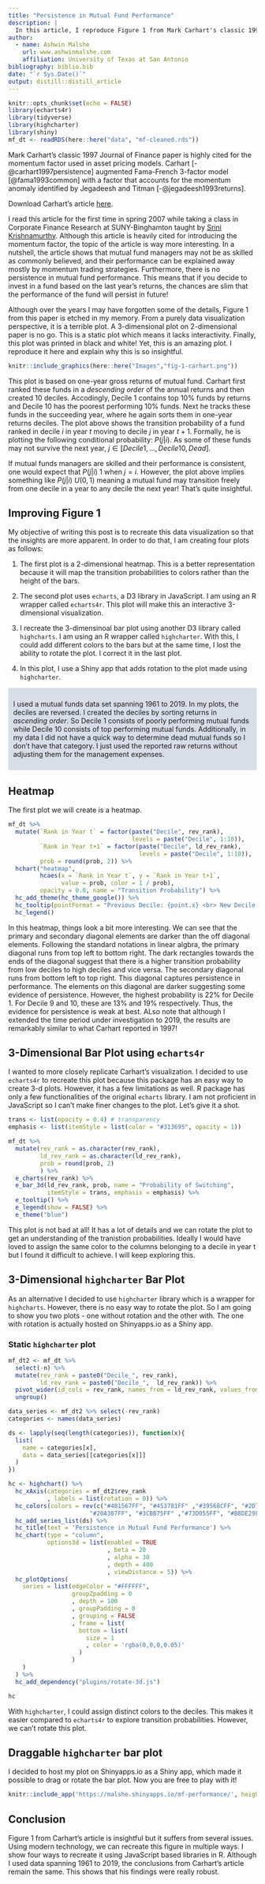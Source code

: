```yaml
---
title: "Persistence in Mutual Fund Performance"
description: |
  In this article, I reproduce Figure 1 from Mark Carhart's classic 1997 Journal of Finance article titled "On Persistence in Mutual Fund Performance". The visualizations are created using highcharter and echarts4r packages. It is an interactive bar plot that shows that there is a very low persistence in the mutual fund performance.
author:
  - name: Ashwin Malshe
    url: www.ashwinmalshe.com
    affiliation: University of Texas at San Antonio
bibliography: biblio.bib
date: "`r Sys.Date()`"
output: distill::distill_article
---
```


```r
knitr::opts_chunk$set(echo = FALSE)
library(echarts4r)
library(tidyverse)
library(highcharter)
library(shiny)
mf_dt <- readRDS(here::here("data", "mf-cleaned.rds"))
```


Mark Carhart's classic 1997 Journal of Finance paper is highly cited for the momentum factor used in asset pricing models. Carhart [-@carhart1997persistence] augmented Fama-French 3-factor model [@fama1993common] with a factor that accounts for the momentum anomaly identified by Jegadeesh and Titman [-@jegadeesh1993returns]. 

<aside>
Download Carhart's article [here](https://onlinelibrary.wiley.com/doi/pdf/10.1111/j.1540-6261.1997.tb03808.x). 
</aside>

I read this article for the first time in spring 2007 while taking a class in Corporate Finance Research at SUNY-Binghamton taught by [Srini Krishnamurthy](https://poole.ncsu.edu/people/skrish16/). Although this article is heavily cited for introducing the momentum factor, the topic of the article is way more interesting. In a nutshell, the article shows that mutual fund managers may not be as skilled as commonly believed, and their performance can be explained away mostly by momentum trading strategies. Furthermore, there is no persistence in mutual fund performance. This means that if you decide to invest in a fund based on the last year's returns, the chances are slim that the performance of the fund will persist in future!

Although over the years I may have forgotten some of the details, Figure 1 from this paper is etched in my memory. From a purely data visualization perspective, it is a terrible plot. A 3-dimensional plot on 2-dimensional paper is no go. This is a static plot which means it lacks interactivity. Finally, this plot was printed in black and white! Yet, this is an amazing plot. I reproduce it here and explain why this is so insightful.


```r
knitr::include_graphics(here::here("Images","fig-1-carhart.png"))
```

This plot is based on one-year gross returns of mutual fund. Carhart first ranked these funds in a *descending order* of the annual returns and then created 10 deciles. Accodingly, Decile 1 contains top 10%  funds by returns and Decile 10 has the poorest performing 10% funds. Next he tracks these funds in the succeeding year, where he again sorts them in one-year returns deciles. The plot above shows the transition probability of a fund ranked in decile $i$ in year $t$ moving to decile $j$ in year $t+1$. Formally, he is plotting the following conditional probability: $P(j|i)$. As some of these funds may not survive the next year, $j \in [Decile 1,..., Decile 10, Dead]$. 

If mutual funds managers are skilled and their performance is consistent, one would expect that $P(j|i) ~ 1$ when $j = i$. However, the plot above implies something like $P(j|i) ~ U(0, 1)$ meaning a mutual fund may transition freely from one decile in a year to any decile the next year! That's quite insightful.


## Improving Figure 1

My objective of writing this post is to recreate this data visualization so that the insights are more apparent. In order to do that, I am creating four plots as follows:

1. The first plot is a 2-dimensional heatmap. This is a better representation because it will map the transition probabilities to  colors rather than the height of the bars.

2. The second plot uses `echarts`, a D3 library in JavaScript. I am using an R wrapper called `echarts4r`. This plot will make this an interactive 3-dimensional visualization.

3. I recreate the 3-dimensinoal bar plot using another D3 library called `highcharts`. I am using an R wrapper called `highcharter`. With this, I could add different colors to the bars but at the same time, I lost the ability to rotate the plot. I correct it in the last plot.

4. In this plot, I use a Shiny app that adds rotation to the plot made using `highcharter`.

<div style="background-color: #d8dee9 ; padding: 10px; border: 1px black;"> 

I used a mutual funds data set spanning 1961 to 2019. In my plots, the deciles are reversed. I created the deciles by sorting returns in <i>ascending order</i>. So Decile 1 consists of poorly performing mutual funds while Decile 10 consists of top performing  mutual funds. Additionally, in my data I did not have a quick way to determine dead mutual funds so I don't have that category. I just used the reported raw returns without adjusting them for the management expenses.

</div>

## Heatmap

The first plot we will create is a heatmap. 

```r

mf_dt %>% 
  mutate(`Rank in Year t` = factor(paste("Decile", rev_rank),
                                   levels = paste("Decile", 1:10)),
         `Rank in Year t+1` = factor(paste("Decile", ld_rev_rank),
                                     levels = paste("Decile", 1:10)),
         prob = round(prob, 2)) %>% 
  hchart("heatmap", 
         hcaes(x = `Rank in Year t`, y = `Rank in Year t+1`,
               value = prob, color = 1 / prob),
         opacity = 0.8, name = "Transition Probability") %>%
  hc_add_theme(hc_theme_google()) %>% 
  hc_tooltip(pointFormat = "Previous Decile: {point.x} <br> New Decile: {point.y} <br> Probability: {point.value}") %>%
  hc_legend()
```

In this heatmap, things look a bit more interesting. We can see that the primary and secondary diagonal elements are darker than the off diagonal elements. Following the standard notations in linear algbra, the primary diagonal runs from top left to bottom right. The dark rectangles towards the ends of the diagonal suggest that there is a higher transition probability from low deciles to high deciles and vice versa. The secondary diagonal runs from bottom left to top right. This diagonal captures persistence in performance. The elements on this diagonal are darker suggesting some evidence of persistence. However, the highest probability is 22% for Decile 1. For Decile 9 and 10, these are 13% and 19% respectively. Thus, the evidence for persistence is weak at best. ALso note that although I extended the time period under investigation to 2019, the results are remarkably similar to what Carhart reported in 1997!

## 3-Dimensional Bar Plot using `echarts4r`

I wanted to more closely replicate Carhart's visualization. I decided to use `echarts4r` to recreate this plot because this package has an easy way to create 3-d plots. However, it has a few limitations as well. R package has only a few functionalities of the original `echarts` library. I am not proficient in JavaScript so I can't make finer changes to the plot. Let's give it a shot.

```r

trans <- list(opacity = 0.4) # transparency
emphasis <- list(itemStyle = list(color = "#313695", opacity = 1))

mf_dt %>% 
  mutate(rev_rank = as.character(rev_rank),
         ld_rev_rank = as.character(ld_rev_rank),
         prob = round(prob, 2)
         ) %>% 
  e_charts(rev_rank) %>% 
  e_bar_3d(ld_rev_rank, prob, name = "Probability of Switching", 
           itemStyle = trans, emphasis = emphasis) %>%
  e_tooltip() %>% 
  e_legend(show = FALSE) %>% 
  e_theme("blue")

```


This plot is not bad at all! It has a lot of details and we can rotate the plot to get an understanding of the tranistion probabilities. Ideally I would have loved to assign the same color to the columns belonging to a decile in year t but I found it difficult to achieve. I will keep exploring this.

## 3-Dimensional `highcharter` Bar Plot

As an alternative I decided to use `highcharter` library which is a wrapper for `highcharts`. However, there is no easy way to rotate the plot. So I am going to show you two plots - one without rotation and the other with. The one with rotation is actually hosted on Shinyapps.io as a Shiny app.

### Static `highcharter` plot


```r
mf_dt2 <- mf_dt %>% 
  select(-n) %>% 
  mutate(rev_rank = paste0("Decile_", rev_rank),
         ld_rev_rank = paste0("Decile_",  ld_rev_rank)) %>% 
  pivot_wider(id_cols = rev_rank, names_from = ld_rev_rank, values_from = prob) %>% 
  ungroup()

data_series <- mf_dt2 %>% select(-rev_rank)
categories <- names(data_series)

ds <- lapply(seq(length(categories)), function(x){
  list(
    name = categories[x], 
    data = data_series[[categories[x]]]
  ) 
})


```




```r
hc <- highchart() %>%
  hc_xAxis(categories = mf_dt2$rev_rank
           , labels = list(rotation = 0)) %>%
  hc_colors(colors = rev(c("#481567FF", "#453781FF" ,"#39568CFF", "#2D708EFF", "#238A8DFF",
                       "#20A387FF", "#3CBB75FF" ,"#73D055FF", "#B8DE29FF", "#FDE725FF"))) %>%
  hc_add_series_list(ds) %>%
  hc_title(text = 'Persistence in Mutual Fund Performance') %>%
  hc_chart(type = "column", 
           options3d = list(enabled = TRUE
                            , beta = 20
                            , alpha = 30
                            , depth = 400
                            , viewDistance = 5)) %>%
  hc_plotOptions(
    series = list(edgeColor = "#FFFFFF",
                  groupZpadding = 0
                  , depth = 100
                  , groupPadding = 0
                  , grouping = FALSE
                  , frame = list(
                    bottom = list(
                      size = 1
                      , color = 'rgba(0,0,0,0.05)'
                    )
                  )
    )
  ) %>% 
  hc_add_dependency("plugins/rotate-3d.js")

hc

```


With `highcharter`, I could assign distinct colors to the deciles. This makes it easier compared to `echarts4r` to explore transition probabilities. However, we can't rotate this plot.

## Draggable `highcharter` bar plot

I decided to host my plot on Shinyapps.io as a Shiny app, which made it possible to drag or rotate the bar plot. Now you are free to play with it!


```r

knitr::include_app('https://malshe.shinyapps.io/mf-performance/', height = '600px')

```


## Conclusion

Figure 1 from Carhart's article is insightful but it suffers from several issues. Using modern technology, we can recreate this figure in multiple ways. I show four ways to recreate it using JavaScript based libraries in R. Although I used data spanning 1961 to 2019, the conclusions from Carhart's article remain the same. This shows that his findings were really robust.
